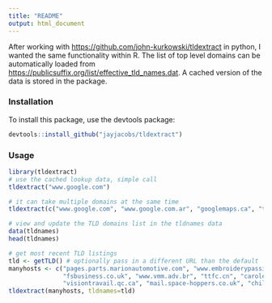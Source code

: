 ```yaml
---
title: "README"
output: html_document
---
```


After working with <https://github.com/john-kurkowski/tldextract> in python, I wanted the same functionality within R.  The list of top level domains can be automatically loaded from <https://publicsuffix.org/list/effective_tld_names.dat>.  A cached version of the data is stored in the package.  

### Installation

To install this package, use the devtools package:
```r
devtools::install_github("jayjacobs/tldextract")
```

### Usage

```r
library(tldextract)
# use the cached lookup data, simple call
tldextract("www.google.com")

# it can take multiple domains at the same time
tldextract(c("www.google.com", "www.google.com.ar", "googlemaps.ca", "tbn0.google.cn"))

# view and update the TLD domains list in the tldnames data
data(tldnames)
head(tldnames)

# get most recent TLD listings
tld <- getTLD() # optionally pass in a different URL than the default
manyhosts <- c("pages.parts.marionautomotive.com", "www.embroiderypassion.com", 
               "fsbusiness.co.uk", "www.vmm.adv.br", "ttfc.cn", "carole.co.il",
               "visiontravail.qc.ca", "mail.space-hoppers.co.uk", "chilton.k12.pa.us")
tldextract(manyhosts, tldnames=tld)
```
